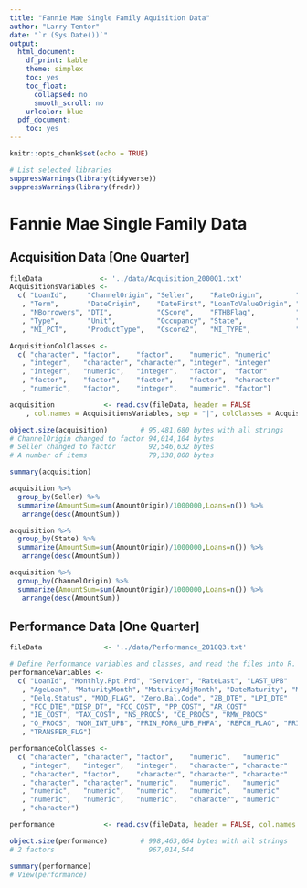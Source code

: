 ```yaml
---
title: "Fannie Mae Single Family Aquisition Data"
author: "Larry Tentor"
date: "`r (Sys.Date())`"
output:
  html_document:
    df_print: kable
    theme: simplex
    toc: yes
    toc_float:
      collapsed: no
      smooth_scroll: no
    urlcolor: blue
  pdf_document:
    toc: yes
---
```


```r
knitr::opts_chunk$set(echo = TRUE)
```

```r
# List selected libraries
suppressWarnings(library(tidyverse))
suppressWarnings(library(fredr))
```

# Fannie Mae Single Family Data

## Acquisition Data [One Quarter]

```r

fileData              <- '../data/Acquisition_2000Q1.txt'
AcquisitionsVariables <- 
  c( "LoanId",     "ChannelOrigin", "Seller",    "RateOrigin",        "AmountOrigin"
   , "Term",       "DateOrigin",    "DateFirst", "LoanToValueOrigin", "LoanToValueCombinedOrigin"
   , "NBorrowers", "DTI",           "CScore",    "FTHBFlag",          "Purpose"
   , "Type",       "Unit",          "Occupancy", "State",             "Zip3"
   , "MI_PCT",     "ProductType",   "Cscore2",   "MI_TYPE",           "RelocationFlag")

AcquisitionColClasses <- 
  c( "character", "factor",    "factor",    "numeric", "numeric"
   , "integer",   "character", "character", "integer", "integer"
   , "integer",   "numeric",   "integer",   "factor",  "factor"
   , "factor",    "factor",    "factor",    "factor",  "character"
   , "numeric",   "factor",    "integer",   "numeric", "factor")

acquisition            <- read.csv(fileData, header = FALSE
    , col.names = AcquisitionsVariables, sep = "|", colClasses = AcquisitionColClasses)

object.size(acquisition)        # 95,481,680 bytes with all strings
# ChannelOrigin changed to factor 94,014,104 bytes
# Seller changed to factor        92,546,632 bytes
# A number of items               79,338,808 bytes

summary(acquisition)
```

```r
acquisition %>%
  group_by(Seller) %>%
  summarize(AmountSum=sum(AmountOrigin)/1000000,Loans=n()) %>%
   arrange(desc(AmountSum))
```

```r
acquisition %>%
  group_by(State) %>%
  summarize(AmountSum=sum(AmountOrigin)/1000000,Loans=n()) %>%
   arrange(desc(AmountSum))
```
```r
acquisition %>%
  group_by(ChannelOrigin) %>%
  summarize(AmountSum=sum(AmountOrigin)/1000000,Loans=n()) %>%
   arrange(desc(AmountSum))
```

## Performance Data [One Quarter]

```r

fileData               <- '../data/Performance_2018Q3.txt'

# Define Performance variables and classes, and read the files into R.
performanceVariables <- 
  c( "LoanId", "Monthly.Rpt.Prd", "Servicer", "RateLast", "LAST_UPB"
   , "AgeLoan", "MaturityMonth", "MaturityAdjMonth", "DateMaturity", "MSA"
   , "Delq.Status", "MOD_FLAG", "Zero.Bal.Code", "ZB_DTE", "LPI_DTE"
   , "FCC_DTE","DISP_DT", "FCC_COST", "PP_COST", "AR_COST"
   , "IE_COST", "TAX_COST", "NS_PROCS", "CE_PROCS", "RMW_PROCS"
   , "O_PROCS", "NON_INT_UPB", "PRIN_FORG_UPB_FHFA", "REPCH_FLAG", "PRIN_FORG_UPB_OTH"
   , "TRANSFER_FLG")

performanceColClasses <- 
  c( "character", "character", "factor",    "numeric",   "numeric"
   , "integer",   "integer",   "integer",   "character", "character"
   , "character", "factor",    "character", "character", "character"
   , "character", "character", "numeric",   "numeric",   "numeric"
   , "numeric",   "numeric",   "numeric",   "numeric",   "numeric"
   , "numeric",   "numeric",   "numeric",   "character", "numeric"
   , "character")

performance            <- read.csv(fileData, header = FALSE, col.names = performanceVariables, sep = "|", colClasses = performanceColClasses)

object.size(performance)        # 998,463,064 bytes with all strings
# 2 factors                       967,014,544

summary(performance)
# View(performance)
```


